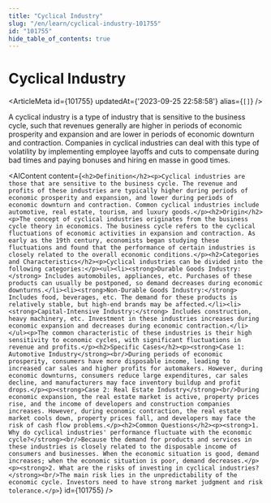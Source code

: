 ```yaml
---
title: "Cyclical Industry"
slug: "/en/learn/cyclical-industry-101755"
id: "101755"
hide_table_of_contents: true
---
```



# Cyclical Industry

<ArticleMeta id={101755} updatedAt={'2023-09-25 22:58:58'} alias={`[]`} />
<div className='border-solid border-b border-t-0 my-4 border-[var(--ifm-color-gray-300)]' />

A cyclical industry is a type of industry that is sensitive to the business cycle, such that revenues generally are higher in periods of economic prosperity and expansion and are lower in periods of economic downturn and contraction. Companies in cyclical industries can deal with this type of volatility by implementing employee layoffs and cuts to compensate during bad times and paying bonuses and hiring en masse in good times.

<AIContent content={`<h2>Definition</h2><p>Cyclical industries are those that are sensitive to the business cycle. The revenue and profits of these industries are typically higher during periods of economic prosperity and expansion, and lower during periods of economic downturn and contraction. Common cyclical industries include automotive, real estate, tourism, and luxury goods.</p><h2>Origin</h2><p>The concept of cyclical industries originates from the business cycle theory in economics. The business cycle refers to the cyclical fluctuations of economic activities in expansion and contraction. As early as the 19th century, economists began studying these fluctuations and found that the performance of certain industries is closely related to the overall economic conditions.</p><h2>Categories and Characteristics</h2><p>Cyclical industries can be divided into the following categories:</p><ul><li><strong>Durable Goods Industry:</strong> Includes automobiles, appliances, etc. Purchases of these products can usually be postponed, so demand decreases during economic downturns.</li><li><strong>Non-Durable Goods Industry:</strong> Includes food, beverages, etc. The demand for these products is relatively stable, but high-end brands may be affected.</li><li><strong>Capital-Intensive Industry:</strong> Includes construction, heavy machinery, etc. Investment in these industries increases during economic expansion and decreases during economic contraction.</li></ul><p>The common characteristic of these industries is their high sensitivity to economic cycles, with significant fluctuations in revenue and profits.</p><h2>Specific Cases</h2><p><strong>Case 1: Automotive Industry</strong><br/>During periods of economic prosperity, consumers have more disposable income, leading to increased car sales and higher profits for automakers. However, during economic downturns, consumers reduce large expenditures, car sales decline, and manufacturers may face inventory buildup and profit drops.</p><p><strong>Case 2: Real Estate Industry</strong><br/>During economic expansion, the real estate market is active, property prices rise, and the income of developers and construction companies increases. However, during economic contraction, the real estate market cools down, property prices fall, and developers may face the risk of cash flow problems.</p><h2>Common Questions</h2><p><strong>1. Why do cyclical industries' performance fluctuate with the economic cycle?</strong><br/>Because the demand for products and services in these industries is closely related to the disposable income of consumers and businesses. When the economic situation is good, demand increases; when the economic situation is poor, demand decreases.</p><p><strong>2. What are the risks of investing in cyclical industries?</strong><br/>The main risk lies in the unpredictability of the economic cycle. Investors need to have strong market judgment and risk tolerance.</p>`} id={101755} />
